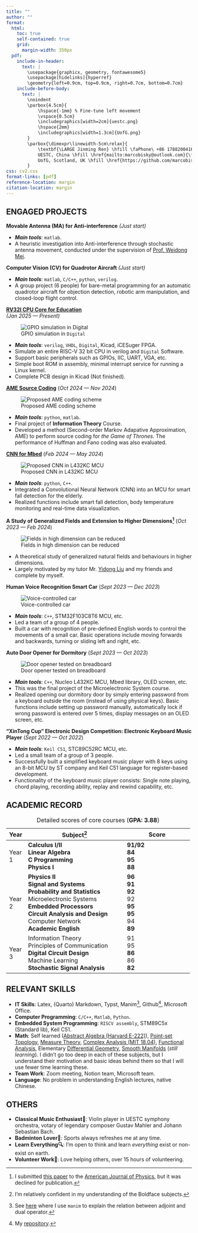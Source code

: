 ```yaml
---
title: ""
author: ""
format:
  html:
    toc: true
    self-contained: true
    grid: 
      margin-width: 350px
  pdf:
    include-in-header:
      text: |
        \usepackage{graphicx, geometry, fontawesome5}
        \usepackage[hidelinks]{hyperref}
        \geometry{left=0.9cm, top=0.9cm, right=0.7cm, bottom=0.7cm}
    include-before-body:
      text: |
        \noindent
        \parbox{4.5cm}{
            \hspace{-1mm} % Fine-tune left movement
            \vspace{0.5cm}
            \includegraphics[width=2cm]{uestc.png} 
            \hspace{2mm}
            \includegraphics[width=1.3cm]{UofG.png}
        }
        \parbox{\dimexpr\linewidth-5cm\relax}{
            \textbf{\LARGE Jinming Ren} \hfill \faPhone\ +86 17882004164 \\[5pt]
            UESTC, China \hfill \href{mailto:marcobisky@outlook.com}{\faEnvelope\ marcobisky@outlook.com} \\[1pt]
            UofG, Scotland, UK \hfill \href{https://github.com/marcobisky}{\faGithub\ github.com/marcobisky} \\
        }
css: cv2.css
format-links: [pdf]
reference-location: margin
citation-location: margin
---
```


## ENGAGED PROJECTS

**Movable Antenna (MA) for Anti-interference** [*(Just start)*]{.cvdate}

- ***Main tools***: `matlab`.
- A heuristic investigation into Anti-interference through stochastic antenna movement, conducted under the supervision of [Prof. Weidong Mei](https://scholar.google.com.sg/citations?user=JtHltIoAAAAJ&hl=en-EN).

**Computer Vision (CV) for Quadrotor Aircraft** [*(Just start)*]{.cvdate}

- ***Main tools***: `matlab`, `C/C++`, `python`, `verilog`.
- A group project (6 people) for bare-metal programming for an automatic quadrotor aircraft for objection detection, robotic arm manipulation, and closed-loop flight control.

**[RV32I CPU Core for Education](https://github.com/Marcobisky/my-riscv)** <br> [*(Jan 2025 --- Present)*]{.cvdate}

::: {.column-margin}
![GPIO simulation in `Digital`](images/my-riscv.png){.only-html}
:::

- ***Main tools***: `verilog`, `VHDL`, `Digital`, Kicad, iCESuger FPGA.
- Simulate an entire RISC-V 32 bit CPU in verilog and `Digital` Software. 
- Support basic peripherals such as GPIOs, IIC, UART, VGA, etc.
- Simple boot ROM in assembly, minimal interrupt service for running a Linux kernel.
- Complete PCB design in Kicad (Not finished).


**[AME Source Coding](https://github.com/Marcobisky/ame-entropy-source-coding)**  [(*Oct 2024 --- Nov 2024*)]{.cvdate}

::: {.column-margin}
![Proposed AME coding scheme](images/ame.png)
:::

- ***Main tools***: `python`, `matlab`.
- Final project of **Information Theory** Course.
- Developed a method (Second-order Markov Adapative Approximation, AME) to perform source coding for *the Game of Thrones*. The performance of Huffman and Fano coding was also evaluated. 

**[CNN for Mbed](https://github.com/Marcobisky/CNN-for-mbed)** [(*Feb 2024 --- May 2024*)]{.cvdate}

::: {.column-margin}
![Proposed CNN in L432KC MCU](images/cnn.png)
:::

- ***Main tools***: `python`, `C++`.
- Integrated a Convolutional Neural Network (CNN) into an MCU for smart fall detection for the elderly.
- Realized functions include smart fall detection, body temperature monitoring and real-time data visualization.

**A Study of Generalized Fields and Extension to Higher Dimensions[^physics]** [(*Oct 2023 --- Feb 2024*)]{.cvdate}

[^physics]: I submitted [this paper](physics-paper.pdf) to the [American Journal of Physics](https://pubs.aip.org/aapt/ajp), but it was declined for publication.

::: {.column-margin}
![Fields in high dimension can be reduced](images/generalized-fields.png)
:::

- A theoretical study of generalized natural fields and behaviours in higher dimensions.
- Largely motivated by my tutor Mr. [Yidong Liu](https://scholar.google.com/citations?user=Amwv33EAAAAJ&hl=en) and my friends and complete by myself.

**Human Voice Recognition Smart Car** [(*Sept 2023 --- Dec 2023*)]{.cvdate}

::: {.column-margin}
![Voice-controlled car](images/smart-car.jpg)
:::

- ***Main tools***: `C++`, STM32F103C8T6 MCU, etc.
- Led a team of a group of 4 people.
- Built a car with recognition of pre-defined English words to control the movements of a small car. Basic operations include moving forwards and backwards, turning or sliding left and right, etc.

**Auto Door Opener for Dormitory** [(*Sept 2023 --- Oct 2023*)]{.cvdate}

::: {.column-margin}
![Door opener tested on breadboard](images/smart-door-opener.JPG)
:::

- ***Main tools***: `C++`, Nucleo L432KC MCU, Mbed library, OLED screen, etc.
- This was the final project of the Microelectronic System course.
- Realized opening our dormitory door by simply entering password from a keyboard outside the room (instead of using physical keys). Basic functions include setting up password manually, automatically lock if wrong password is entered over 5 times, display messages on an OLED screen, etc.

**"XinTong Cup" Electronic Design Competition: Electronic Keyboard Music Player** [(*Sept 2022 --- Oct 2022*)]{.cvdate}

- ***Main tools***: `Keil C51`, STC89C52RC MCU, etc.
- Led a small team of a group of 3 people.
- Successfully built a simplified keyboard music player with 8 keys using an 8-bit MCU by ST company and Keil C51 language for register-based development.
- Functionality of the keyboard music player consists: Single note playing, chord playing, recording ability, replay and rewind capability, etc.

## ACADEMIC RECORD

+--------+-------------------------------------------------------------+----------------------------------------+
| Year   | Subject[^bold]                                              | Score                                  |
+========+=============================================================+========================================+
| Year 1 | **Calculus I/II** <br> [\newline]{.print-only}              | **91/92** <br> [\newline]{.print-only} |
|        | **Linear Algebra** <br> [\newline]{.print-only}             | **84** <br> [\newline]{.print-only}    |
|        | **C Programming** <br> [\newline]{.print-only}              | **95** <br> [\newline]{.print-only}    |
|        | **Physics I** <br> [\newline]{.print-only}                  | **88** <br> [\newline]{.print-only}    |
+--------+-------------------------------------------------------------+----------------------------------------+
| Year 2 | **Physics II** <br> [\newline]{.print-only}                 | **96** <br> [\newline]{.print-only}    |
|        | **Signal and Systems** <br> [\newline]{.print-only}         | **91** <br> [\newline]{.print-only}    |
|        | **Probability and Statistics** <br> [\newline]{.print-only} | **92** <br> [\newline]{.print-only}    |
|        | Microelectronic Systems <br> [\newline]{.print-only}        | 92 <br> [\newline]{.print-only}        |
|        | **Embedded Processors** <br> [\newline]{.print-only}        | **95** <br> [\newline]{.print-only}    |
|        | **Circuit Analysis and Design** <br> [\newline]{.print-only}| **95** <br> [\newline]{.print-only}    |
|        | Computer Network <br> [\newline]{.print-only}               | 94 <br> [\newline]{.print-only}        |
|        | **Academic English** <br> [\newline]{.print-only}           | **89** <br> [\newline]{.print-only}    |
+--------+-------------------------------------------------------------+----------------------------------------+
| Year 3 | Information Theory <br> [\newline]{.print-only}             | 91 <br> [\newline]{.print-only}        |
|        | Principles of Communication <br> [\newline]{.print-only}    | 95 <br> [\newline]{.print-only}        |
|        | **Digital Circuit Design** <br> [\newline]{.print-only}     | **86** <br> [\newline]{.print-only}    |
|        | Machine Learning <br> [\newline]{.print-only}               | 86 <br> [\newline]{.print-only}        |
|        | **Stochastic Signal Analysis** <br> [\newline]{.print-only} | **82** <br>                            |
+--------+-------------------------------------------------------------+----------------------------------------+

: Detailed scores of core courses (**GPA: 3.88**)

[^bold]: I'm relatively confident in my understanding of the Boldface subjects.

## RELEVANT SKILLS

- **IT Skills**: Latex, (Quarto) Markdown, Typst, Manim[^manim], Github[^github], Microsoft Office.
- **Computer Programming**: `C/C++`, `Matlab`, `Python`.
- **Embedded System Programming**: `RISCV assembly`, STM89C5x (Standard lib), Keil C51.
- **Math**: Self learned ([Abstract Algebra (Harvard E-222)](http://wayback.archive-it.org/3671/20150528171650/https://www.extension.harvard.edu/open-learning-initiative/abstract-algebra)), [Point-set Topology](https://www.math.toronto.edu/ivan/mat327/?resources), [Measure Theory](https://www.youtube.com/watch?v=xZ69KEg7ccU&list=PLBh2i93oe2qvMVqAzsX1Kuv6-4fjazZ8j), [Complex Analysis (MIT 18.04)](https://ocw.mit.edu/courses/18-04-complex-variables-with-applications-spring-2018/), [Functional Analysis](https://books.google.com.sg/books/about/Functional_Analysis.html?id=LzgqBAAAQBAJ&source=kp_cover&redir_esc=y), Elementary [Differential Geometry](https://www.amazon.sg/Visual-Introduction-Differential-Calculus-Manifolds/dp/3319969919), [Smooth Manifolds](https://www.amazon.sg/dp/1441973990?ref_=mr_referred_us_sg_sg) (*still learning*). I didn't go too deep in each of these subjects, but I understand their motivation and basic ideas behind them so that I will use fewer time learning these.
- **Team Work**: Zoom meeting, Notion team, Microsoft team.
- **Language**: No problem in understanding English lectures, native Chinese.

[^manim]: See [here](https://www.bilibili.com/video/BV1AterevErt/?spm_id_from=333.1387.homepage.video_card.click&vd_source=42579e22289b6144ba0b2bdcf99834e3) where I use `manim` to explain the relation between adjoint and dual operator.

[^github]: My [repository](https://github.com/Marcobisky).

## OTHERS

- **Classical Music Enthusiast🎻**: Violin player in UESTC symphony orchestra, votary of legendary composer Gustav Mahler and Johann Sebastian Bach.
- **Badminton Lover🏸**: Sports always refreshes me at any time.
- **Learn Everything🔍**: I'm open to think and learn *everything* exist or non-exist on earth.
- **Volunteer Work🤝**: Love helping others, over 15 hours of volunteering.
